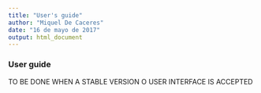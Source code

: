 ```yaml
---
title: "User's guide"
author: "Miquel De Caceres"
date: "16 de mayo de 2017"
output: html_document
---
```


### User guide

TO BE DONE WHEN A STABLE VERSION O USER INTERFACE IS ACCEPTED

